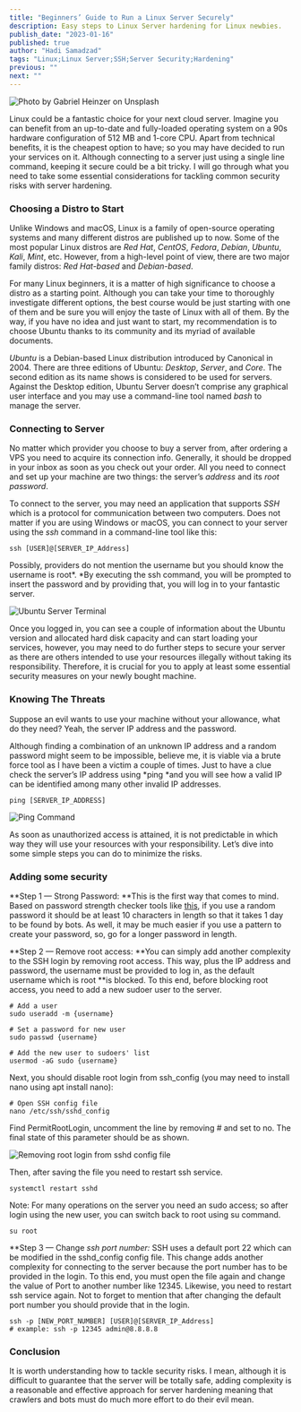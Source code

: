 ```yaml
---
title: "Beginners’ Guide to Run a Linux Server Securely"
description: Easy steps to Linux Server hardening for Linux newbies.
publish_date: "2023-01-16"
published: true
author: "Hadi Samadzad"
tags: "Linux;Linux Server;SSH;Server Security;Hardening"
previous: ""
next: ""
---
```


![Photo by [Gabriel Heinzer](https://unsplash.com/@6heinz3r?utm_source=medium&utm_medium=referral) on [Unsplash](https://unsplash.com?utm_source=medium&utm_medium=referral)](https://dev-to-uploads.s3.amazonaws.com/uploads/articles/5nzjxtbupdejj6221ax2.jpg)

Linux could be a fantastic choice for your next cloud server. Imagine you can benefit from an up-to-date and fully-loaded operating system on a 90s hardware configuration of 512 MB and 1-core CPU. Apart from technical benefits, it is the cheapest option to have; so you may have decided to run your services on it. Although connecting to a server just using a single line command, keeping it secure could be a bit tricky. I will go through what you need to take some essential considerations for tackling common security risks with server hardening.

### Choosing a Distro to Start

Unlike Windows and macOS, Linux is a family of open-source operating systems and many different distros are published up to now. Some of the most popular Linux distros are _Red Hat_, _CentOS_, _Fedora_, _Debian_, _Ubuntu_, _Kali_, _Mint_, etc. However, from a high-level point of view, there are two major family distros: _Red Hat-based_ and _Debian-based_.

For many Linux beginners, it is a matter of high significance to choose a distro as a starting point. Although you can take your time to thoroughly investigate different options, the best course would be just starting with one of them and be sure you will enjoy the taste of Linux with all of them. By the way, if you have no idea and just want to start, my recommendation is to choose Ubuntu thanks to its community and its myriad of available documents.

_Ubuntu_ is a Debian-based Linux distribution introduced by Canonical in 2004. There are three editions of Ubuntu: _Desktop_, _Server_, and _Core_. The second edition as its name shows is considered to be used for servers. Against the Desktop edition, Ubuntu Server doesn’t comprise any graphical user interface and you may use a command-line tool named _bash_ to manage the server.

### Connecting to Server

No matter which provider you choose to buy a server from, after ordering a VPS you need to acquire its connection info. Generally, it should be dropped in your inbox as soon as you check out your order. All you need to connect and set up your machine are two things: the server’s _address_ and its _root_ _password_.

To connect to the server, you may need an application that supports _SSH_ which is a protocol for communication between two computers. Does not matter if you are using Windows or macOS, you can connect to your server using the _ssh_ command in a command-line tool like this:

```shell
ssh [USER]@[SERVER_IP_Address]
```

Possibly, providers do not mention the username but you should know the username is root*. *By executing the ssh command, you will be prompted to insert the password and by providing that, you will log in to your fantastic server.

![Ubuntu Server Terminal](https://cdn-images-1.medium.com/max/2000/1*sw_6-uGwvFlzC3rKqphZUw.png)

Once you logged in, you can see a couple of information about the Ubuntu version and allocated hard disk capacity and can start loading your services, however, you may need to do further steps to secure your server as there are others intended to use your resources illegally without taking its responsibility. Therefore, it is crucial for you to apply at least some essential security measures on your newly bought machine.

### Knowing The Threats

Suppose an evil wants to use your machine without your allowance, what do they need? Yeah, the server IP address and the password.

Although finding a combination of an unknown IP address and a random password might seem to be impossible, believe me, it is viable via a brute force tool as I have been a victim a couple of times. Just to have a clue check the server’s IP address using *ping *and you will see how a valid IP can be identified among many other invalid IP addresses.

```shell
ping [SERVER_IP_ADDRESS]
```

![Ping Command](https://cdn-images-1.medium.com/max/2000/1*LAPc3jsxzfme9TeHrvdPBA.png)

As soon as unauthorized access is attained, it is not predictable in which way they will use your resources with your responsibility. Let’s dive into some simple steps you can do to minimize the risks.

### Adding some security

**Step 1 — Strong Password: **This is the first way that comes to mind. Based on password strength checker tools like [this](https://bitwarden.com/password-strength/), if you use a random password it should be at least 10 characters in length so that it takes 1 day to be found by bots. As well, it may be much easier if you use a pattern to create your password, so, go for a longer password in length.

**Step 2 — Remove root access: **You can simply add another complexity to the SSH login by removing root access. This way, plus the IP address and password, the username must be provided to log in, as the default username which is root \*\*is blocked. To this end, before blocking root access, you need to add a new sudoer user to the server.

```shell
# Add a user
sudo useradd -m {username}

# Set a password for new user
sudo passwd {username}

# Add the new user to sudoers' list
usermod -aG sudo {username}
```

Next, you should disable root login from ssh_config (you may need to install nano using apt install nano):

```shell
# Open SSH config file
nano /etc/ssh/sshd_config
```

Find PermitRootLogin, uncomment the line by removing # and set to no. The final state of this parameter should be as shown.

![Removing root login from *sshd* config file](https://cdn-images-1.medium.com/max/2000/1*k26hzEKAsxOWMJTh5auFiA.png)

Then, after saving the file you need to restart ssh service.

```shell
systemctl restart sshd
```

Note: For many operations on the server you need an sudo access; so after login using the new user, you can switch back to root using su command.

```shell
su root
```

**Step 3 — Change *ssh *port number:** SSH uses a default port 22 which can be modified in the sshd_config config file. This change adds another complexity for connecting to the server because the port number has to be provided in the login. To this end, you must open the file again and change the value of Port to another number like 12345. Likewise, you need to restart ssh service again. Not to forget to mention that after changing the default port number you should provide that in the login.

```shell
ssh -p [NEW_PORT_NUMBER] [USER]@[SERVER_IP_Address]
# example: ssh -p 12345 admin@8.8.8.8
```

### Conclusion

It is worth understanding how to tackle security risks. I mean, although it is difficult to guarantee that the server will be totally safe, adding complexity is a reasonable and effective approach for server hardening meaning that crawlers and bots must do much more effort to do their evil mean.
